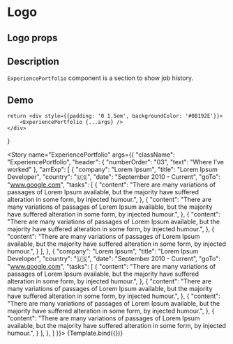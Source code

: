 
<Meta title="ExperiencePortfolio" component={ExperiencePortfolio}/>

# Logo

## Logo props
<ArgsTable of={ExperiencePortfolio}/>

## Description

`ExperiencePortfolio` component is a section to show job history.

## Demo

    return <div style={{padding: '0 1.5em', backgroundColor: '#0B192E'}}>
        <ExperiencePortfolio {...args} />
    </div>
}

<Story name="ExperiencePortfolio" args={{
    "className": "ExperiencePortfolio",
    "header": {
        "numberOrder": "03",
        "text": "Where I’ve worked"
    },
    "arrExp": [
        {
            "company": "Lorem Ipsum",
            "title": "Lorem Ipsum Developer",
            "country": "🇺🇸",
            "date": "September 2010 - Current",
            "goTo": "www.google.com",
            "tasks": [
                {
                    "content": "There are many variations of passages of Lorem Ipsum available, but the majority have suffered alteration in some form, by injected humour.",
                },
                {
                    "content": "There are many variations of passages of Lorem Ipsum available, but the majority have suffered alteration in some form, by injected humour.",
                },
                {
                    "content": "There are many variations of passages of Lorem Ipsum available, but the majority have suffered alteration in some form, by injected humour.",
                },
                {
                    "content": "There are many variations of passages of Lorem Ipsum available, but the majority have suffered alteration in some form, by injected humour.",
                }
            ],
        },
        {
            "company": "Lorem Ipsum",
            "title": "Lorem Ipsum Developer",
            "country": "🇺🇸",
            "date": "September 2010 - Current",
            "goTo": "www.google.com",
            "tasks": [
                {
                    "content": "There are many variations of passages of Lorem Ipsum available, but the majority have suffered alteration in some form, by injected humour.",
                },
                {
                    "content": "There are many variations of passages of Lorem Ipsum available, but the majority have suffered alteration in some form, by injected humour.",
                },
                {
                    "content": "There are many variations of passages of Lorem Ipsum available, but the majority have suffered alteration in some form, by injected humour.",
                },
                {
                    "content": "There are many variations of passages of Lorem Ipsum available, but the majority have suffered alteration in some form, by injected humour.",
                }
            ],
        },
    ]
}}>
    {Template.bind({})}
</Story>


